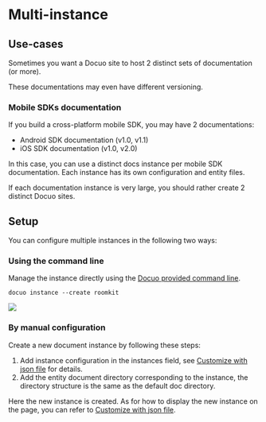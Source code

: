 # Multi-instance

## Use-cases

Sometimes you want a Docuo site to host 2 distinct sets of documentation (or more).

These documentations may even have different versioning.

### Mobile SDKs documentation

If you build a cross-platform mobile SDK, you may have 2 documentations:

- Android SDK documentation (v1.0, v1.1)
- iOS SDK documentation (v1.0, v2.0)

In this case, you can use a distinct docs instance per mobile SDK documentation.
Each instance has its own configuration and entity files.

<Warning title="WARNING">
If each documentation instance is very large, you should rather create 2 distinct Docuo sites.
</Warning>

## Setup

You can configure multiple instances in the following two ways:

### Using the command line

Manage the instance directly using the [Docuo provided command line](../../Getting%20started/Development.mdx#docuo-instance).

```
docuo instance --create roomkit
```

<Frame width="auto" height="auto" >
  <img src="../../docs_image/instance_create.png"  />
</Frame>

### By manual configuration

Create a new document instance by following these steps:

1. Add instance configuration in the instances field, see [Customize with json file](../../Customizing/Customize%20with%20json%20file.mdx#instances) for details.
2. Add the entity document directory corresponding to the instance, the directory structure is the same as the default doc directory.

Here the new instance is created. As for how to display the new instance on the page, you can refer to [Customize with json file](../../Customizing/Customize%20with%20json%20file.mdx#navbar-items).